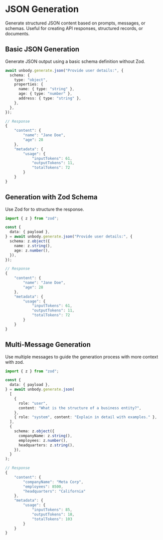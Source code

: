 

# JSON Generation

Generate structured JSON content based on prompts, messages, or schemas. Useful for creating API responses, structured records, or documents.

## Basic JSON Generation
Generate JSON output using a basic schema definition without Zod.

```typescript
await unbody.generate.json("Provide user details:", {
  schema: {
    type: "object",
    properties: {
      name: { type: "string" },
      age: { type: "number" },
      address: { type: "string" },
    },
  },
});
```

```typescript
// Response
{
    "content": {
        "name": "Jane Doe",
        "age": 28
    },
    "metadata": {
        "usage": {
            "inputTokens": 61,
            "outputTokens": 11,
            "totalTokens": 72
        }
    }
}
```

## Generation with Zod Schema
Use Zod for to structure the response.

```typescript
import { z } from "zod";

const {
  data: { payload },
} = await unbody.generate.json("Provide user details:", {
  schema: z.object({
    name: z.string(),
    age: z.number(),
  }),
});
```

```typescript
// Response
{
    "content": {
        "name": "Jane Doe",
        "age": 28
    },
    "metadata": {
        "usage": {
            "inputTokens": 61,
            "outputTokens": 11,
            "totalTokens": 72
        }
    }
}
```

## Multi-Message Generation
Use multiple messages to guide the generation process with more context with zod.

```typescript
import { z } from "zod";

const {
  data: { payload },
} = await unbody.generate.json(
  [
    {
      role: "user",
      content: "What is the structure of a business entity?",
    },
    { role: "system", content: "Explain in detail with examples." },
  ],
  {
    schema: z.object({
      companyName: z.string(),
      employees: z.number(),
      headquarters: z.string(),
    }),
  }
);
```

```typescript
// Response
{
    "content": {
        "companyName": "Meta Corp",
        "employees": 8500,
        "headquarters": "California"
    },
    "metadata": {
        "usage": {
            "inputTokens": 85,
            "outputTokens": 18,
            "totalTokens": 103
        }
    }
}
